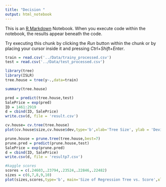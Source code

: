 ```yaml
---
title: "Decision "
output: html_notebook
---
```


This is an [R Markdown](http://rmarkdown.rstudio.com) Notebook. When you execute code within the notebook, the results appear beneath the code. 

Try executing this chunk by clicking the *Run* button within the chunk or by placing your cursor inside it and pressing *Ctrl+Shift+Enter*. 

```r
train = read.csv('../Data/trainy_processed.csv')
test = read.csv('../Data/test_processed.csv')
```

```r
library(tree)
library(ISLR)
tree.house = tree(y~.,data=train)
```

```r
summary(tree.house)
```

```r
pred = predict(tree.house,test)
SalePrice = exp(pred)
ID = 1461:2919
d = cbind(ID, SalePrice)
write.csv(d, file = 'result.csv')
```

```r
cv.house= cv.tree(tree.house)
plot(cv.house$size,cv.house$dev,type='b',xlab='Tree Size', ylab = 'Deviance')
```

```r
prune.house = prune.tree(tree.house,best=7)
prune.pred = predict(prune.house,test)
SalePrice = exp(prune.pred)
d = cbind(ID, SalePrice)
write.csv(d, file = 'resultp7.csv')
```
```r
#kaggle scores
scores = c(.24603,.23794,.23524,.22846,.22482)
sizes = c(6,7,8,9,10)
plot(sizes,scores,type='b', main='Size of Regression Tree vs. Score',xlab='Tree Size', ylab='Kaggle Score')
```

